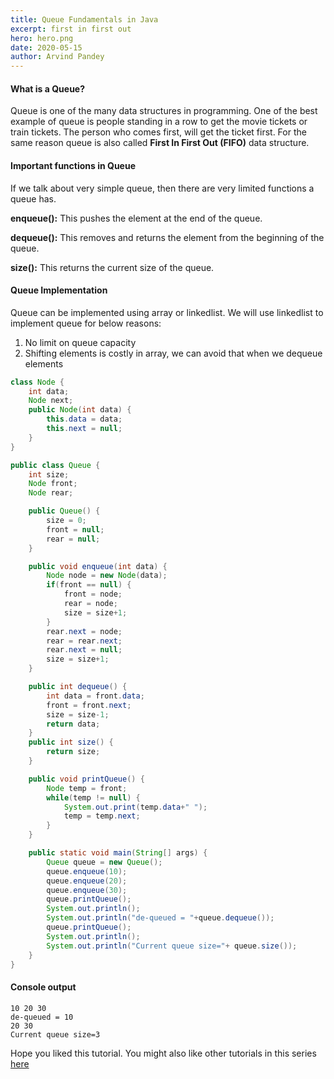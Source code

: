 ```yaml
---
title: Queue Fundamentals in Java
excerpt: first in first out
hero: hero.png
date: 2020-05-15
author: Arvind Pandey
---
```


#### What is a Queue?

Queue is one of the many data structures in programming.
One of the best example of queue is people standing in a row to get the movie tickets or train tickets. The person who comes first, will get the ticket first. For the same reason queue is also called **First In First Out (FIFO)** data structure.

#### Important functions in Queue

If we talk about very simple queue, then there are very limited functions a queue has.

**enqueue():** This pushes the element at the end of the queue.

**dequeue():** This removes and returns the element from the beginning of the queue.

**size():** This returns the current size of the queue.

#### Queue Implementation

Queue can be implemented using array or linkedlist.
We will use linkedlist to implement queue for below reasons:

1. No limit on queue capacity
2. Shifting elements is costly in array, we can avoid that when we dequeue elements

```java
class Node {
    int data;
    Node next;
    public Node(int data) {
        this.data = data;
        this.next = null;
    }
}

public class Queue {
    int size;
    Node front;
    Node rear;

    public Queue() {
        size = 0;
        front = null;
        rear = null;
    }

    public void enqueue(int data) {
        Node node = new Node(data);
        if(front == null) {
            front = node;
            rear = node;
            size = size+1;
        }
        rear.next = node;
        rear = rear.next;
        rear.next = null;
        size = size+1;
    }

    public int dequeue() {
        int data = front.data;
        front = front.next;
        size = size-1;
        return data;
    }
    public int size() {
        return size;
    }

    public void printQueue() {
        Node temp = front;
        while(temp != null) {
            System.out.print(temp.data+" ");
            temp = temp.next;
        }
    }

    public static void main(String[] args) {
        Queue queue = new Queue();
        queue.enqueue(10);
        queue.enqueue(20);
        queue.enqueue(30);
        queue.printQueue();
        System.out.println();
        System.out.println("de-queued = "+queue.dequeue());
        queue.printQueue();
        System.out.println();
        System.out.println("Current queue size="+ queue.size());
    }
}
```

#### Console output

```console
10 20 30 
de-queued = 10
20 30 
Current queue size=3
```

Hope you liked this tutorial.
You might also like other tutorials in this series <a href="/data-structure-fundamentals-in-java">here</a>